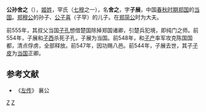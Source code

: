 {{模板:Infobox 先秦人物
|名称= 公孙舍之
|姓=[[姬姓|姬]]
|氏=罕
|名=舍之
|字=子展
|别名=
|别字=
|谥号=
|时代=春秋
|国家=[[郑国|郑]] 
|身份=[[郑国|郑国]][[当国|当国]]
|出生=
|逝世=前544年
|父=子罕
|子女=[[罕虎|罕虎]]、[[罕魋|罕魋]]
}}
'''公孙舍之'''（{{bd|？||前544年||catIdx=Z}}），[[姬姓|姬姓]]，罕氏（[[七穆|七穆]]之一），名'''舍之'''，字'''子展'''，中国[[春秋时期|春秋时期]][[郑国|郑国]]的[[当国|当国]]。[[郑穆公|郑穆公]]的孙子、[[公子喜|公子喜]]（子罕）的儿子。在[[郑简公|郑简公]]时为大夫。

前555年，其叔父当国[[子孔|子孔]]想借楚国除掉郑国诸卿，引楚兵犯境，即纯门之师。前554年，子展和[[子西|子西]]杀死子孔，子展为当国。前548年，和[[子产|子产]]率军攻克陈国国都，清点俘虏，全部释放。前547年，因功赐八邑。前544年，子展去世，其子[[子皮|子皮]]为[[当国|当国]]正卿。

{{春秋人小作品}}

==参考文献==
*《[[左传|左传]]》 襄公

[[Category:郑卿|Z]]
[[Category:春秋人|Z]]